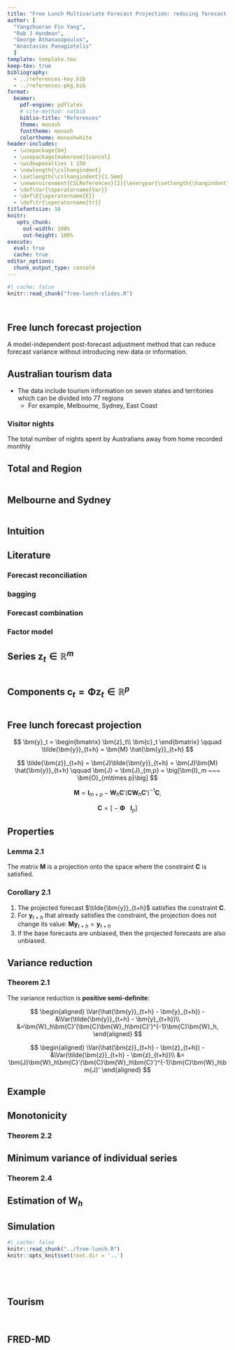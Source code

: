 ```yaml
---
title: "Free Lunch Multivariate Forecast Projection: reducing forecast variance using linear combinations"
author: [
  "Yangzhuoran Fin Yang",
  "Rob J Hyndman",
  "George Athanasopoulos",
  "Anastasios Panagiotelis"
  ]
template: template.tex
keep-tex: true
bibliography:
  - ../references-key.bib
  - ../references-pkg.bib
format: 
  beamer: 
    pdf-engine: pdflatex
    # cite-method: natbib
    biblio-title: "References"
    theme: monash
    fonttheme: monash
    colortheme: monashwhite
header-includes:
  - \usepackage{bm}
  - \usepackage[makeroom]{cancel}
  - \widowpenalties 1 150
  - \newlength{\cslhangindent}
  - \setlength{\cslhangindent}{1.5em}
  - \newenvironment{CSLReferences}[2]{\everypar{\setlength{\hangindent}{\cslhangindent}}\ignorespaces}{}
  - \def\Var{\operatorname{Var}}
  - \def\E{\operatorname{E}}
  - \def\tr{\operatorname{tr}}
titlefontsize: 18
knitr:
   opts_chunk: 
     out-width: 100%
     out-height: 100%
execute: 
  eval: true
  cache: true
editor_options: 
  chunk_output_type: console
---
```


```r
#| cache: false
knitr::read_chunk("free-lunch-slides.R")
```
```r
```
```r
```


## Free lunch forecast projection

A model-independent post-forecast adjustment method that can reduce forecast variance without introducing new data or information.


## Australian tourism data

* The data include tourism information on seven states and territories which can be divided into 77 regions
  - For example, Melbourne, Sydney, East Coast

### Visitor nights
The total number of nights spent by Australians away from home recorded monthly


## Total and Region


```r
```

## Melbourne and Sydney

```r
```

## Intuition
\begin{block}{Observation}

1. Better signal-noise ratio in the linear combination.

\pause
2. Similar patterns are shared by different series.
\end{block}

\pause

\begin{alertblock}{One step further}
Finding components that have better signal-noise ratio:


1. Easy to forecast;

2. Capturing the common signals;

3. Improving forecast of original series.
\end{alertblock}

## Literature

### Forecast reconciliation

### bagging

### Forecast combination

### Factor model

## Series $\bm{z}_t\in \mathbb{R}^m$

```r
```

## Components $\bm{c}_t = \bm{\Phi}\bm{z}_t \in \mathbb{R}^p$

```r
```

## Free lunch forecast projection

$$
\bm{y}_t = \begin{bmatrix} \bm{z}_t\\ \bm{c}_t \end{bmatrix}
\qquad \tilde{\bm{y}}_{t+h} = \bm{M} \hat{\bm{y}}_{t+h}
$$

$$
\tilde{\bm{z}}_{t+h} = \bm{J}\tilde{\bm{y}}_{t+h} = \bm{J}\bm{M} \hat{\bm{y}}_{t+h}
\qquad \bm{J} = \bm{J}_{m,p} = \big[\bm{I}_m ~~~ \bm{O}_{m\times p}\big]
$$

$$
\bm{M} = \bm{I}_{m+p} - \bm{W}_h\bm{C}'(\bm{C}\bm{W}_h\bm{C}')^{-1}\bm{C},
$$ 

$$\bm{C} = \big[- \bm{\Phi} ~~~ \bm{I}_{p}\big]$$


## Properties

### Lemma 2.1

The matrix $\bm{M}$ is a projection onto the space where the constraint $\bm{C}$ is satisfied.

### Corollary 2.1
1. The projected forecast $\tilde{\bm{y}}_{t+h}$ satisfies the constraint $\bm{C}$.
1. For $\bm{y}_{t+h}$ that already satisfies the constraint, the projection does not change its value: $\bm{M}\bm{y}_{t+h} = \bm{y}_{t+h}$ 
1. If the base forecasts are unbiased, then the projected forecasts are also unbiased.


## Variance reduction

### Theorem 2.1
The variance reduction is __positive semi-definite__:

$$
\begin{aligned}
\Var(\hat{\bm{y}}_{t+h} - \bm{y}_{t+h}) -&\Var(\tilde{\bm{y}}_{t+h} - \bm{y}_{t+h})\\
&=\bm{W}_h\bm{C}'(\bm{C}\bm{W}_h\bm{C}')^{-1}\bm{C}\bm{W}_h,
\end{aligned}
$$

$$
\begin{aligned}
\Var(\hat{\bm{z}}_{t+h} - \bm{z}_{t+h}) -&\Var(\tilde{\bm{z}}_{t+h} - \bm{z}_{t+h})\\ 
&= \bm{J}\bm{W}_h\bm{C}'(\bm{C}\bm{W}_h\bm{C}')^{-1}\bm{C}\bm{W}_h\bm{J}'
\end{aligned}
$$

## Example

## Monotonicity

### Theorem 2.2

## Minimum variance of individual series

### Theorem 2.4

## Estimation of $\bm{W}_h$

## Simulation

```r
#| cache: false
knitr::read_chunk("../free-lunch.R")
knitr::opts_knit$set(root.dir = '..')
```
```r
```

```r
```

```r
```

```r
```

## Tourism

```r
```

```r
```

## FRED-MD

```r
```

```r
```
